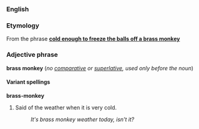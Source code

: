 ===English===
===Etymology===
From the phrase '''[[cold enough to freeze the balls off a brass monkey]]'''

===Adjective phrase===
'''brass monkey''' (''no [[comparative]] or [[superlative]], used only before the noun'')

====Variant spellings====
'''brass-monkey'''

#Said of the weather when it is very cold.
#:''It's brass monkey weather today, isn't it?''